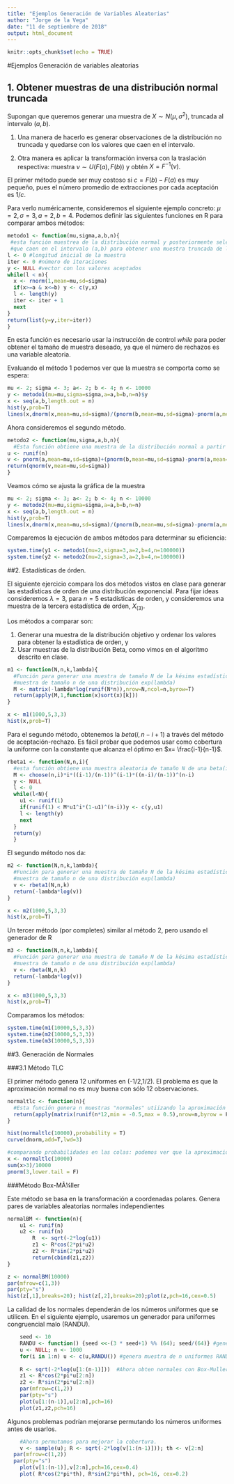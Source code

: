 ```yaml
---
title: "Ejemplos Generación de Variables Aleatorias"
author: "Jorge de la Vega"
date: "11 de septiembre de 2018"
output: html_document
---
```


```r
knitr::opts_chunk$set(echo = TRUE)
```

#Ejemplos Generación de variables aleatorias

## 1. Obtener muestras de una distribución normal truncada

Supongan que queremos generar una muestra de $X\sim N(\mu,\sigma^2)$, truncada al intervalo $(a,b)$. 

1. Una manera de hacerlo es generar observaciones de la distribución no truncada y quedarse con los valores que caen en el intervalo.

2. Otra manera es aplicar la transformación inversa con la traslación respectiva: muestra $\nu \sim U(F(a),F(b))$ y obtén $X=F^{-1}(\nu)$.

El primer método puede ser muy costoso si $c = F(b)-F(a)$ es muy pequeño, pues el número promedio de extracciones por cada aceptación es $1/c$.

Para verlo numéricamente, consideremos el siguiente ejemplo concreto: $\mu=2, \sigma=3, a=2, b=4$. Podemos definir las siguientes funciones en R para comparar ambos métodos:

```r
metodo1 <- function(mu,sigma,a,b,n){
 #esta función muestrea de la distribución normal y posteriormente selecciona los casos 
 #que caen en el intervalo (a,b) para obtener una muestra truncada de la normal.
l <- 0 #longitud inicial de la muestra
iter <- 0 #número de iteraciones
y <- NULL #vector con los valores aceptados
while(l < n){
  x <- rnorm(1,mean=mu,sd=sigma)
  if(x>=a & x<=b) y <- c(y,x)
  l <- length(y)
  iter <- iter + 1
  next
}
return(list(y=y,iter=iter))
}
```

En esta función es necesario usar la instrucción de control *while* para poder obtener el tamaño de muestra deseado, ya que el número de rechazos es una variable aleatoria.

Evaluando el método 1 podemos ver que la muestra se comporta como se espera:

```r
mu <- 2; sigma <- 3; a<- 2; b <- 4; n <- 10000
y <- metodo1(mu=mu,sigma=sigma,a=a,b=b,n=n)$y
x <- seq(a,b,length.out = n)
hist(y,prob=T)
lines(x,dnorm(x,mean=mu,sd=sigma)/(pnorm(b,mean=mu,sd=sigma)-pnorm(a,mean=mu,sd=sigma)))
```

Ahora consideremos el segundo método.

```r
metodo2 <- function(mu,sigma,a,b,n){
  #Esta función obtiene una muestra de la distribución normal a partir de transformación integral
u <- runif(n)
v <- pnorm(a,mean=mu,sd=sigma)+(pnorm(b,mean=mu,sd=sigma)-pnorm(a,mean=mu,sd=sigma))*u
return(qnorm(v,mean=mu,sd=sigma))
}
```

Veamos cómo se ajusta la gráfica de la muestra

```r
mu <- 2; sigma <- 3; a<- 2; b <- 4; n <- 10000
y <- metodo2(mu=mu,sigma=sigma,a=a,b=b,n=n)
x <- seq(a,b,length.out = n)
hist(y,prob=T)
lines(x,dnorm(x,mean=mu,sd=sigma)/(pnorm(b,mean=mu,sd=sigma)-pnorm(a,mean=mu,sd=sigma)))
```



Comparemos la ejecución de ambos métodos para determinar su eficiencia:

```r
system.time(y1 <- metodo1(mu=2,sigma=3,a=2,b=4,n=100000))
system.time(y2 <- metodo2(mu=2,sigma=3,a=2,b=4,n=100000))
```



##2. Estadísticas de órden. 

El siguiente ejercicio compara los dos métodos vistos en clase para generar las estadísticas de orden de una distribución exponencial. Para fijar ideas consideremos $\lambda=3$, para $n=5$ estadísticas de orden, y consideremos una muestra de la tercera estadística de orden, $X_{(3)}$.

Los métodos a comparar son:

1. Generar una muestra de la distribución objetivo y ordenar los valores para obtener la estadística de orden, y
2. Usar muestras de la distribución Beta, como vimos en el algoritmo descrito en clase.

```r
m1 <- function(N,n,k,lambda){
  #Función para generar una muestra de tamaño N de la késima estadística de orden de una 
  #muestra de tamaño n de una distribución exp(lambda)
  M <- matrix(-lambda*log(runif(N*n)),nrow=N,ncol=n,byrow=T)
  return(apply(M,1,function(x)sort(x)[k]))
}

x <- m1(1000,5,3,3)
hist(x,prob=T)
```

Para el segundo método, obtenemos la $beta(i,n-i+1)$ a través del método de aceptación-rechazo. Es fácil probar que podemos usar como cobertura la uniforme con la constante que alcanza el óptimo en $x= \frac{i-1}{n-1}$.

```r
rbeta1 <- function(N,n,i){
  #esta función obtiene una muestra aleatoria de tamaño N de una beta(i,n-i+1)
  M <- choose(n,i)*i*((i-1)/(n-1))^(i-1)*((n-i)/(n-1))^(n-i)
  y <- NULL
  l <- 0
  while(l<N){
    u1 <- runif(1)
    if(runif(1) < M*u1^i*(1-u1)^(n-i))y <- c(y,u1)
    l <- length(y)
    next
  }
  return(y)
  }
```

El segundo método nos da:

```r
m2 <- function(N,n,k,lambda){
  #Función para generar una muestra de tamaño N de la késima estadística de orden de una 
  #muestra de tamaño n de una distribución exp(lambda)
  v <- rbeta1(N,n,k)
  return(-lambda*log(v))
}

x <- m2(1000,5,3,3)
hist(x,prob=T)

```

Un tercer método (por completes) similar al método 2, pero usando el generador de R

```r
m3 <- function(N,n,k,lambda){
  #Función para generar una muestra de tamaño N de la késima estadística de orden de una 
  #muestra de tamaño n de una distribución exp(lambda)
  v <- rbeta(N,n,k)
  return(-lambda*log(v))
}

x <- m3(1000,5,3,3)
hist(x,prob=T)

```

Comparamos los métodos:

```r
system.time(m1(10000,5,3,3))
system.time(m2(10000,5,3,3))
system.time(m3(10000,5,3,3))
```

##3. Generación de Normales

###3.1 Método TLC

El primer método genera 12 uniformes en (-1/2,1/2). El problema es que la aproximación normal no es muy buena con sólo 12 observaciones.

```r
normaltlc <- function(n){
  #Esta función genera n muestras "normales" utiizando la aproximación del TLC
  return(apply(matrix(runif(n*12,min = -0.5,max = 0.5),nrow=n,byrow = F),1,sum))
}

hist(normaltlc(10000),probability = T)
curve(dnorm,add=T,lwd=3)

#comparando probabilidades en las colas: podemos ver que la aproximación no es muy buena.
x <- normaltlc(10000)
sum(x>3)/10000
pnorm(3,lower.tail = F)
```

###Método Box-MÃ¼ller

Este método se basa en la transformación a coordenadas polares. Genera pares de variables aleatorias normales independientes

```r
normalBM <- function(n){ 
    u1 <- runif(n)
    u2 <- runif(n)
		R  <- sqrt(-2*log(u1))  
		z1 <- R*cos(2*pi*u2)
		z2 <- R*sin(2*pi*u2)
		return(cbind(z1,z2))
}

z <- normalBM(10000)
par(mfrow=c(1,3))
par(pty="s")
hist(z[,1],breaks=20); hist(z[,2],breaks=20);plot(z,pch=16,cex=0.5)
```

La calidad de los normales dependerán de los números uniformes que se utilicen. En el siguiente ejemplo, usaremos un generador para uniformes congruencial malo (RANDU).


```r
	seed <- 10
	RANDU <- function() {seed <<-(3 * seed+1) %% (64); seed/(64)} #generador RANDU
	u <- NULL; n <- 1000
	for(i in 1:n) u <- c(u,RANDU()) #genera muestra de n uniformes RANDU
	
	R <- sqrt(-2*log(u[1:(n-1)]))  #Ahora obten normales con Box-Muller
	z1 <- R*cos(2*pi*u[2:n])
	z2 <- R*sin(2*pi*u[2:n])
	par(mfrow=c(1,2))
	par(pty="s")
	plot(u[1:(n-1)],u[2:n],pch=16)
	plot(z1,z2,pch=16)	
```

Algunos problemas podrían mejorarse permutando los números uniformes antes de usarlos.

```r
	#Ahora permutamos para mejorar la cobertura.
	v <- sample(u); R <- sqrt(-2*log(v[1:(n-1)])); th <- v[2:n]
  par(mfrow=c(1,2))
  par(pty="s")
	plot(v[1:(n-1)],v[2:n],pch=16,cex=0.4)
	plot( R*cos(2*pi*th), R*sin(2*pi*th), pch=16, cex=0.2)	

```
